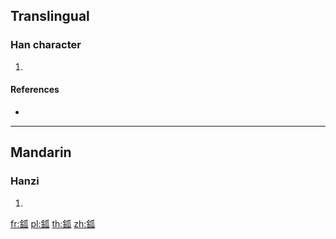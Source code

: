{{character info/new}}
==Translingual==

===Han character===
{{Han char|rn=167|rad=金|as=05|sn=13|four=82130|canj=CHVO}}

# {{defn|Han|sort=金05}}

====References====
* {{Han ref|kx=1299.250|dkj=40264|hdz=64187.110|uh=9232|ud=37426|bh=E0CC|bd=57548}}

----

==Mandarin==

===Hanzi===
{{cmn-hanzi|pin=[[gū]] ([[gu1]])|wg=ku<sup>1</sup>}}

# {{defn|lang=cmn|sort=金05}}

[[fr:鈲]]
[[pl:鈲]]
[[th:鈲]]
[[zh:鈲]]